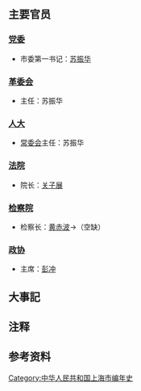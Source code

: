 {{上海年表|1978}}
{{C20YearInTopic|1978年}}{{clear}}
{{上海歷史}}
== 主要官员 ==

=== [[中国共产党上海市委员会|党委]] ===

* 市委第一书记：[[苏振华|苏振华]]

=== [[上海市革命委员会|革委会]] ===

* 主任：苏振华

=== [[上海市人民代表大会|人大]] ===
*[[上海市人民代表大會常務委員會|常委会]]主任：苏振华

=== [[上海市高级人民法院|法院]] ===

* 院长：[[关子展|关子展]]{{NoteTag|1978年，即本年，由市委委任}}

=== [[上海市人民检察院|检察院]] ===

* 检察长：[[黄赤波|黄赤波]]{{NoteTag|市委任命，当年去世}}→（空缺）
=== [[中国人民政治协商会议上海市委员会|政协]] ===

* 主席：[[彭冲|彭冲]]

== 大事記 ==


== 注释 ==
{{NoteFoot}}

== 参考资料 ==
<references/>

[[Category:中华人民共和国上海市编年史|Category:中华人民共和国上海市编年史]]